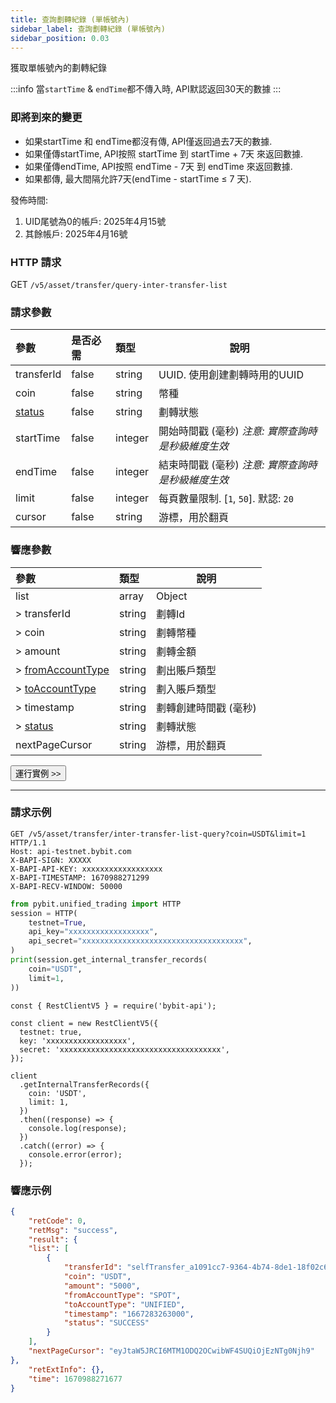 ```yaml
---
title: 查詢劃轉紀錄 (單帳號內)
sidebar_label: 查詢劃轉紀錄 (單帳號內)
sidebar_position: 0.03
---
```


獲取單帳號內的劃轉紀錄

:::info
當`startTime` & `endTime`都不傳入時, API默認返回30天的數據
:::

### 即將到來的變更
* 如果startTime 和 endTime都沒有傳, API僅返回過去7天的數據.
* 如果僅傳startTime, API按照 startTime 到 startTime + 7天 來返回數據.
* 如果僅傳endTime, API按照 endTime - 7天 到 endTime 來返回數據.
* 如果都傳, 最大間隔允許7天(endTime - startTime ≤ 7 天).

發佈時間:
1. UID尾號為0的帳戶: 2025年4月15號
2. 其餘帳戶: 2025年4月16號

### HTTP 請求
GET `/v5/asset/transfer/query-inter-transfer-list`

### 請求參數
| 參數 | 是否必需 | 類型 | 說明|
|:----- |:-------|:-----|------ |
|transferId |false |string |UUID. 使用創建劃轉時用的UUID |
|coin |false |string |幣種 |
|[status](../../enum#transferstatus) |false |string |劃轉狀態 |
|startTime |false |integer |開始時間戳 (毫秒) _注意: 實際查詢時是秒級維度生效_ |
|endTime |false |integer |結束時間戳 (毫秒) _注意: 實際查詢時是秒級維度生效_|
|limit |false |integer |每頁數量限制. [`1`, `50`]. 默認: `20`|
|cursor |false |string |游標，用於翻頁|

### 響應參數
| 參數 | 類型 | 說明|
|:----- |:-----|----- |
|list |array|Object |
|> transferId |string |劃轉Id |
|> coin |string |劃轉幣種 |
|> amount |string |劃轉金額 |
|> [fromAccountType](../../enum#accountyype) |string |劃出賬戶類型 |
|> [toAccountType](../../enum#accountyype) |string |劃入賬戶類型 |
|> timestamp |string |劃轉創建時間戳 (毫秒) |
|> [status](../../enum#transferstatus) |string |劃轉狀態 |
|nextPageCursor |string|游標，用於翻頁 |

<a href="/api-explorer/v5/asset/inter-transfer-list"><Button>運行實例 >></Button></a>

---

### 請求示例

<Tabs groupId="programming-languages">
<TabItem value="http" label="HTTP">

```http
GET /v5/asset/transfer/inter-transfer-list-query?coin=USDT&limit=1 HTTP/1.1
Host: api-testnet.bybit.com
X-BAPI-SIGN: XXXXX
X-BAPI-API-KEY: xxxxxxxxxxxxxxxxxx
X-BAPI-TIMESTAMP: 1670988271299
X-BAPI-RECV-WINDOW: 50000
```

</TabItem>
<TabItem value="python" label="Python">

```python
from pybit.unified_trading import HTTP
session = HTTP(
    testnet=True,
    api_key="xxxxxxxxxxxxxxxxxx",
    api_secret="xxxxxxxxxxxxxxxxxxxxxxxxxxxxxxxxxxxx",
)
print(session.get_internal_transfer_records(
    coin="USDT",
    limit=1,
))
```

</TabItem>

<TabItem value="Node" label="Node.js">

```n4js
const { RestClientV5 } = require('bybit-api');

const client = new RestClientV5({
  testnet: true,
  key: 'xxxxxxxxxxxxxxxxxx',
  secret: 'xxxxxxxxxxxxxxxxxxxxxxxxxxxxxxxxxxxx',
});

client
  .getInternalTransferRecords({
    coin: 'USDT',
    limit: 1,
  })
  .then((response) => {
    console.log(response);
  })
  .catch((error) => {
    console.error(error);
  });
```

</TabItem>
</Tabs>

### 響應示例

```json
{
    "retCode": 0,
    "retMsg": "success",
    "result": {
    "list": [
        {
            "transferId": "selfTransfer_a1091cc7-9364-4b74-8de1-18f02c6f2d5c",
            "coin": "USDT",
            "amount": "5000",
            "fromAccountType": "SPOT",
            "toAccountType": "UNIFIED",
            "timestamp": "1667283263000",
            "status": "SUCCESS"
        }
    ],
    "nextPageCursor": "eyJtaW5JRCI6MTM1ODQ2OCwibWF4SUQiOjEzNTg0Njh9"
},
    "retExtInfo": {},
    "time": 1670988271677
}
```

